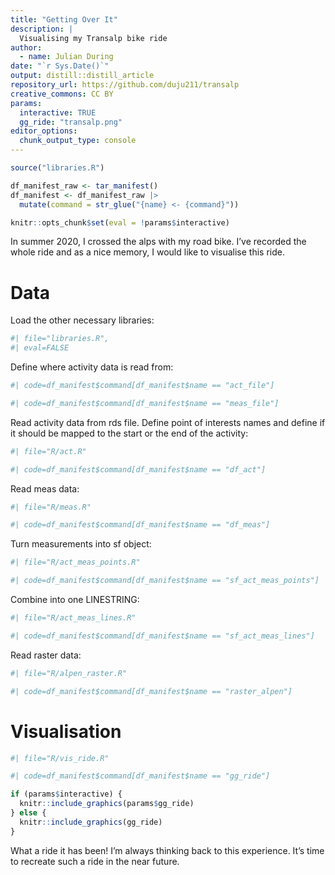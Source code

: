 ```yaml
---
title: "Getting Over It"
description: |
  Visualising my Transalp bike ride
author:
  - name: Julian During
date: "`r Sys.Date()`"
output: distill::distill_article
repository_url: https://github.com/duju211/transalp
creative_commons: CC BY
params:
  interactive: TRUE
  gg_ride: "transalp.png"
editor_options: 
  chunk_output_type: console
---
```


```r
source("libraries.R")

df_manifest_raw <- tar_manifest()
df_manifest <- df_manifest_raw |>
  mutate(command = str_glue("{name} <- {command}"))

knitr::opts_chunk$set(eval = !params$interactive)
```


In summer 2020, I crossed the alps with my road bike.
I've recorded the whole ride
and as a nice memory, I would like to visualise this ride. 

# Data

Load the other necessary libraries:

```r
#| file="libraries.R",
#| eval=FALSE
```

Define where activity data is read from:

```r
#| code=df_manifest$command[df_manifest$name == "act_file"]
```

```r
#| code=df_manifest$command[df_manifest$name == "meas_file"]
```

Read activity data from rds file. Define point of interests names and
define if it should be mapped to the start or the end of the activity:

```r
#| file="R/act.R"
```

```r
#| code=df_manifest$command[df_manifest$name == "df_act"]
```

Read meas data:

```r
#| file="R/meas.R"
```

```r
#| code=df_manifest$command[df_manifest$name == "df_meas"]
```

Turn measurements into sf object:

```r
#| file="R/act_meas_points.R"
```

```r
#| code=df_manifest$command[df_manifest$name == "sf_act_meas_points"]
```

Combine into one LINESTRING:

```r
#| file="R/act_meas_lines.R"
```

```r
#| code=df_manifest$command[df_manifest$name == "sf_act_meas_lines"]
```

Read raster data:

```r
#| file="R/alpen_raster.R"
```

```r
#| code=df_manifest$command[df_manifest$name == "raster_alpen"]
```

# Visualisation

```r
#| file="R/vis_ride.R"
```

```r
#| code=df_manifest$command[df_manifest$name == "gg_ride"]
```

```r
if (params$interactive) {
  knitr::include_graphics(params$gg_ride)
} else {
  knitr::include_graphics(gg_ride)
}
```

What a ride it has been! I'm always thinking back to this experience.
It's time to recreate such a ride in the near future.

